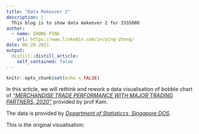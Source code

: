```yaml
---
title: "Data Makeover 2"
description: |
  This blog is to show data makeover 2 for ISSS608 
author:
  - name: ZHONG PING
    url: https://www.linkedin.com/in/ping-zhong/
date: 06-20-2021
output:
  distill::distill_article:
    self_contained: false
---
```



```r
knitr::opts_chunk$set(echo = FALSE)
```

In this article, we will rethink and rework a data visualisation of bobble chart of [*"MERCHANDISE TRADE PERFORMANCE
WITH MAJOR TRADING PARTNERS, 2020"*](https://www.singstat.gov.sg/modules/infographics/singapore-international-trade) provided by prof Kam.

The data is provided by [*Department of Statisticcs, Singapore DOS*](https://www.singstat.gov.sg/find-data/search-by-theme/trade-and-investment/merchandise-trade/latest-data).

This is the original visualisation:



